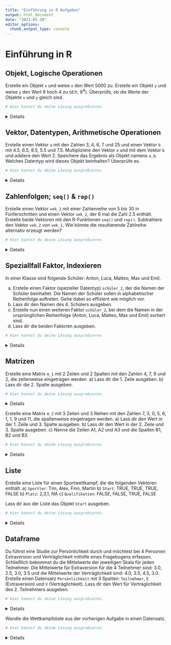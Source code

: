 ```yaml
---
title: "Einführung in R Aufgaben"
output: html_document
date: "2023-05-29"
editor_options: 
  chunk_output_type: console
---
```


# Einführung in R

## Objekt, Logische Operationen 

Erstelle ein Objekt `x` und weise `x` den Wert 5000 zu. Erstelle ein Objekt `y` und weise `y` den Wert 8 hoch 4 zu (d.h. $8^4$). Überprüfe, ob die Werte der Objekte `x` und `y` gleich sind.

```r
# Hier kannst du deine Lösung ausprobieren.


```

<!-- loesung: start-->
<details>
```r

x <- 5000
y <- 8^4
y <= x

```
</details>
<!-- loesung: ende-->

## Vektor, Datentypen, Arithmetische Operationen

Erstelle einen Vektor `a` mit den Zahlen 3, 4, 6, 7 und 25 und einen Vektor `b` mit 4.5, 6.5, 8.5, 5.5 und 7.5. Multipliziere den Vektor `a` und mit dem Vektor `b` und addiere den Wert 2. Speichere das Ergebnis als Objekt namens `a_b`. Welches Datentyp wird dieses Objekt beinhalten? Überprüfe es. 

```r
# Hier kannst du deine Lösung ausprobieren.


```

<!-- loesung: start-->
<details>
```r

a <- c(3, 4, 6, 7, 25)
b <- c(4.5, 6.5, 8.5, 5.5, 7.5)
a_b <- a * b + 2
class(a_b)

```
</details>
<!-- loesung: ende-->

## Zahlenfolgen; `seq()` & `rep()`

Erstelle einen Vektor `vek_1` mit einer Zahlenreihe von 5 bis 30 in Fünferschritten und einen Vektor `vek_2`, der 6 mal die Zahl 2.5 enthält. Erstelle beide Vektoren mit den R-Funktionen `seq()` und `rep()`. Subtrahiere den Vektor `vek_2` von `vek_1`. Wie könnte die resultierende Zahlreihe alternativ erzeugt werden?

```r
# Hier kannst du deine Lösung ausprobieren.


```

<!-- loesung: start-->
<details>
```r

vek_1 <- seq(5,30,5)
vek_2 <- rep(2.5,6)
vek_1 - vek_2
seq(2.5,27.5,5)

```
</details>
<!-- loesung: ende-->

## Speziallfall Faktor, Indexieren 

In einer Klasse sind folgende Schüler: Anton, Luca, Matteo, Max und Emil. 

a) Erstelle einen  Faktor (spezieller Datentyp) `schüler_1`, der die Namen der Schüler beinhaltet. Die Namen der Schüler sollen in alphabetischer Reihenfolge auftreten. Gehe dabei so effizient wie möglich vor. 
b) Lass dir den Namen des 4. Schülers ausgeben. 
c) Erstelle nun einen weiteren Faktor `schüler_2`, bei dem die Namen in der ursprünglichen Reihenfolge (Anton, Luca, Matteo, Max und Emil) sortiert sind. 
d) Lass dir die beiden Faktoren ausgeben.

```r
# Hier kannst du deine Lösung ausprobieren.


```

<!-- loesung: start-->
<details>
```r

#a)
schüler_1 <- factor(c("Anton", "Luca", "Matteo", "Max", "Emil"), ordered = TRUE)

#b)
schüler_1[4]

#c)
schüler_2 <- factor(schüler_1, ordered = TRUE, levels = c("Anton", "Luca", "Matteo", "Max", "Emil"))

#d)
schüler_1
schüler_2

```
</details>
<!-- loesung: ende-->

## Matrizen 

Erstelle eine Matrix `m_1` mit 2 Zeilen und 2 Spalten mit den Zahlen 4, 7, 9 und 2, die zeilenweise eingetragen werden. 
a) Lass dir die 1. Zeile ausgeben. 
b) Lass dir die 2. Spalte ausgeben.

```r
# Hier kannst du deine Lösung ausprobieren.


```

<!-- loesung: start-->
<details>
```r

m_1 <- matrix(data = c(4, 7, 9, 2), nrow = 2, ncol = 2, byrow = TRUE)

#a) 
m_1[1, ]
#b) 
m_1[ , 2]

```
</details>
<!-- loesung: ende-->

Erstelle eine Matrix `m_2` mit 3 Zeilen und 3 Reihen mit den Zahlen 7, 3, 0, 5, 6, 1, 1, 9 und 11, die spaltenweise eingetragen werden. 
a) Lass dir den Wert in der 1. Zeile und 3. Spalte ausgeben. 
b) Lass dir den Wert in der 2. Zeile und 3. Spalte ausgeben.
c) Nenne die Zeilen A1, A2 und A3 und die Spalten B1, B2 und B3.

```r
# Hier kannst du deine Lösung ausprobieren.


```

<!-- loesung: start-->
<details>
```r

m_2 <- matrix(data = c(7, 3, 0, 5, 6, 1, 1, 9, 11), nrow = 3, byrow = FALSE)
#a)
m_2[1, 3]
#b)
m_2[2, 3]
#c)
rownames(m_2) <- c("A1", "A2", "A3")
colnames(m_2) <- c("B1", "B2", "B3")

```
</details>
<!-- loesung: ende-->

## Liste

Erstelle eine Liste für einen Sportwettkampf, die die folgenden Vektoren enthält.
a) `Sportler`: Tim, Alex, Finn, Martin 
b) `Start`: TRUE, TRUE, TRUE, FALSE
b) `Platz`: 2,3,1, NA
c) `Qualifikation`: FALSE, FALSE, TRUE, FALSE

Lass dir aus der Liste das Objekt `Start` ausgeben.

```r
# Hier kannst du deine Lösung ausprobieren.


```

<!-- loesung: start-->
<details>
```r

list_wettkampf <- list(Sportler = c("Tim", "Alex", "Finn", "Martin"),
                       Start = c(TRUE, TRUE, TRUE, FALSE),
                       Platz = c(2, 3, 1, NA),
                       Qualifikation = c(FALSE, FALSE, TRUE ,FALSE))

list_wettkampf$Start

```
</details>
<!-- loesung: ende-->

## Dataframe 

Du führst eine Studie zur Persönlichkeit durch und möchtest bei 4 Personen Extraversion und Verträglichkeit mithilfe eines Fragebogens erfassen. Schließlich bekommst du die Mittelwerte der jeweiligen Skala für jeden Teilnehmer. Die Mittelwerte für Extraversion für die 4 Teilnehmer sind: 3.0, 2.5, 3.0, 3.5 und die Mittelwerte der Verträglichkeit sind: 4.0, 3.5, 4.5, 3.0. Erstelle einen Datensatz `Persönlichkeit` mit 3 Spalten: `Teilnehmer`, `E` (Extraversion) und `V` (Verträglichkeit). Lass dir den Wert für Verträglichkeit des 2. Teilnehmers ausgeben.    

```r
# Hier kannst du deine Lösung ausprobieren.


```

<!-- loesung: start-->
<details>
```r

Teilnehmer <- c(1, 2, 3, 4)
E <- c(3.0, 2.5, 3.0, 3.5)
V <- c(4.0, 3.5, 4.5, 3.0)

Persönlichkeit <- data.frame(Teilnehmer, E, V)

Persönlichkeit[2, 3] 

```
</details>
<!-- loesung: ende-->

Wandle die Wettkampfsliste aus der vorherigen Aufgabe in einen Datensatz. 

```r
# Hier kannst du deine Lösung ausprobieren.


```

<!-- loesung: start-->
<details>
```r

data.frame(list_wettkampf)

```
</details>
<!-- loesung: ende-->
